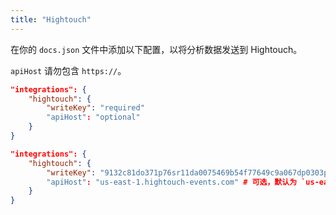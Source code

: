 ```yaml
---
title: "Hightouch"
---
```


在你的 `docs.json` 文件中添加以下配置，以将分析数据发送到 Hightouch。

<Info>

  `apiHost` 请勿包含 `https://`。

</Info>

<CodeGroup>

```json Analytics options in docs.json
"integrations": {
    "hightouch": {
        "writeKey": "required"
        "apiHost": "optional"
    }
}
```

```json Example
"integrations": {
    "hightouch": {
        "writeKey": "9132c81do371p76sr11da0075469b54f77649c9a067dp0303p56q0q64n072336"
        "apiHost": "us-east-1.hightouch-events.com" # 可选，默认为 `us-east-1.hightouch-events.com`
    }
}
```

</CodeGroup>
